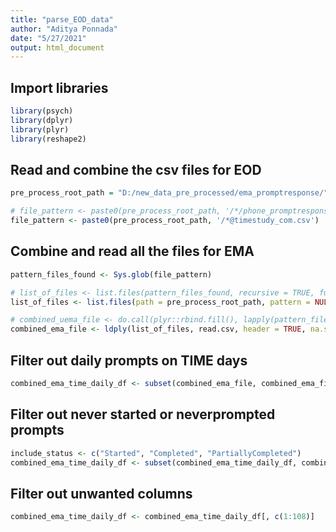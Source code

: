 ```yaml
---
title: "parse_EOD_data"
author: "Aditya Ponnada"
date: "5/27/2021"
output: html_document
---
```


## Import libraries
```r
library(psych)
library(dplyr)
library(plyr)
library(reshape2)

```

## Read and combine the csv files for EOD
```r
pre_process_root_path = "D:/new_data_pre_processed/ema_promptresponse/"

# file_pattern <- paste0(pre_process_root_path, '/*/phone_promptresponse_clean_*.csv')
file_pattern <- paste0(pre_process_root_path, '/*@timestudy_com.csv')
```

## Combine and read all the files for EMA
```r

pattern_files_found <- Sys.glob(file_pattern)

# list_of_files <- list.files(pattern_files_found, recursive = TRUE, full.names = TRUE)
list_of_files <- list.files(path = pre_process_root_path, pattern = NULL, full.names = TRUE)

# combined_uema_file <- do.call(plyr::rbind.fill(), lapply(pattern_files_found, read.csv))
combined_ema_file <- ldply(list_of_files, read.csv, header = TRUE, na.strings = c("", "NA"))

```


## Filter out daily prompts on TIME days
```r

combined_ema_time_daily_df <- subset(combined_ema_file, combined_ema_file$Prompt_Type == "Daily" & combined_ema_file$Study_Mode == "TIME")

```

## Filter out never started or neverprompted prompts
```r
include_status <- c("Started", "Completed", "PartiallyCompleted")
combined_ema_time_daily_df <- subset(combined_ema_time_daily_df, combined_ema_time_daily_df$Answer_Status %in% include_status)
```


## Filter out unwanted columns
```r

combined_ema_time_daily_df <- combined_ema_time_daily_df[, c(1:108)]

```


